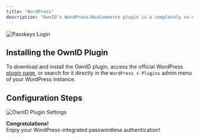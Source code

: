 ```yaml
---
title: "WordPress"
description: "OwnID’s WordPress/WooCommerce plugin is a completely no-code way to add passwordless authentication to your website with a few clicks."
---
```



<Frame type="glass">
  <img src="/images/woocommerce-login.png" alt="Passkeys Login"></img>
</Frame>

## Installing the OwnID Plugin
To download and install the OwnID plugin, access the official WordPress [plugin page](https://wordpress.org/plugins/ownid-passwordless-login/), or search for it directly in the `WordPress > Plugins` admin menu of your WordPress instance. 

## Configuration Steps

<BuildAppSnippet connector_name="WordPress"/>

<Frame type="glass">
  <img src="/images/wordpress-settings.png" alt="OwnID Plugin Settings"></img>
</Frame>

<Check>**Congratulations!**   
Enjoy your WordPress-integrated passwordless authentication!</Check>

<NextStepsSnippet/>


<NextStepsSnippet/>

